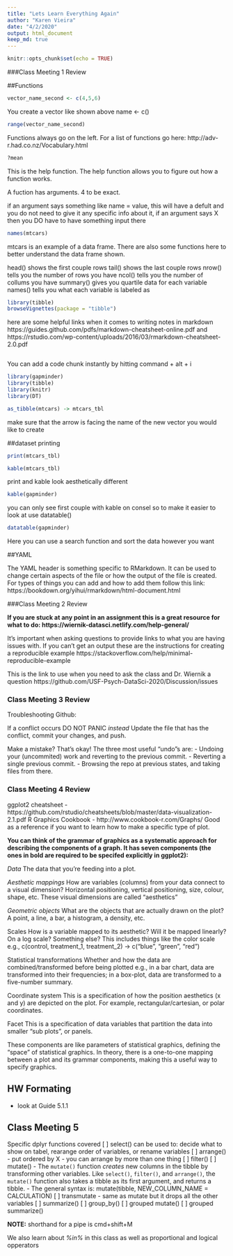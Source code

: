 ```yaml
---
title: "Lets Learn Everything Again"
author: "Karen Vieira"
date: "4/2/2020"
output: html_document
keep_md: true
---
```


```r
knitr::opts_chunk$set(echo = TRUE)
```

###Class Meeting 1 Review

##Functions

```r
vector_name_second <- c(4,5,6)
```

You create a vector like shown above name <- c()

```r
range(vector_name_second)
```
Functions always go on the left. For a list of functions go here: http://adv-r.had.co.nz/Vocabulary.html

```r
?mean
```

This is the help function. The help function allows you to figure out how a function works.

A fuction has arguments. 4 to be exact.

if an argument says something like name = value, this will have a defult and you do not need to give it any specific info about it, if an argument says X then you DO have to have something input there

```r
names(mtcars)
```

mtcars is an example of a data frame. There are also some functions here to better understand the data frame shown.

head() shows the first couple rows
tail() shows the last couple rows
nrow() tells you the number of rows you have
ncol() tells you the number of collums you have
summary() gives you quartile data for each variable
names() tells you what each variable is labeled as

```r
library(tibble)
browseVignettes(package = "tibble")
```

here are some helpful links when it comes to writing notes in markdown https://guides.github.com/pdfs/markdown-cheatsheet-online.pdf and https://rstudio.com/wp-content/uploads/2016/03/rmarkdown-cheatsheet-2.0.pdf

```r

```

You can add a code chunk instantly by hitting command + alt + i

```r
library(gapminder)
library(tibble)
library(knitr)
library(DT)

as_tibble(mtcars) -> mtcars_tbl
```
make sure that the arrow is facing the name of the new vector you would like to create

##dataset printing

```r
print(mtcars_tbl)
```

```r
kable(mtcars_tbl)
```
print and kable look aesthetically different

```r
kable(gapminder)
```
you can only see first couple with kable on consel so to make it easier to look at use datatable() 
```r
datatable(gapminder)
```
Here you can use a search function and sort the data however you want

##YAML

The YAML header is something specific to RMarkdown. It can be used to change certain aspects of the file or how the output of the file is created. 
For types of things you can add and how to add them follow this link: https://bookdown.org/yihui/rmarkdown/html-document.html

###Class Meeting 2 Review

**If you are stuck at any point in an assignment this is a great resource for what to do: https://wiernik-datasci.netlify.com/help-general/**

It's important when asking questions to provide links to what you are having issues with. If you can't get an output these are the instructions for creating a reproducible example https://stackoverflow.com/help/minimal-reproducible-example

This is the link to use when you need to ask the class and Dr. Wiernik a question https://github.com/USF-Psych-DataSci-2020/Discussion/issues

### Class Meeting 3 Review

Troubleshooting Github:

If a conflict occurs DO NOT PANIC *instead* Update the file that has the conflict, commit your changes, and push.

Make a mistake? That's okay!
The three most useful “undo”s are:
- Undoing your (uncommited) work and reverting to the previous commit.
- Reverting a single previous commit.
- Browsing the repo at previous states, and taking files from there.

### Class Meeting 4 Review

ggplot2 cheatsheet - https://github.com/rstudio/cheatsheets/blob/master/data-visualization-2.1.pdf
R Graphics Cookbook - http://www.cookbook-r.com/Graphs/
Good as a reference if you want to learn how to make a specific type of plot.

**You can think of the grammar of graphics as a systematic approach for describing the components of a graph. It has seven components (the ones in bold are required to be specifed explicitly in ggplot2):**

*Data*
The data that you’re feeding into a plot.

*Aesthetic mappings*
How are variables (columns) from your data connect to a visual dimension?
Horizontal positioning, vertical positioning, size, colour, shape, etc.
These visual dimensions are called “aesthetics”

*Geometric objects*
What are the objects that are actually drawn on the plot?
A point, a line, a bar, a histogram, a density, etc.

Scales
How is a variable mapped to its aesthetic?
Will it be mapped linearly? On a log scale? Something else?
This includes things like the color scale
e.g., c(control, treatment_1, treatment_2) -> c(“blue”, “green”, “red”)

Statistical transformations
Whether and how the data are combined/transformed before being plotted
e.g., in a bar chart, data are transformed into their frequencies; in a box-plot, data are transformed to a five-number summary.

Coordinate system
This is a specification of how the position aesthetics (x and y) are depicted on the plot. For example, rectangular/cartesian, or polar coordinates.

Facet
This is a specification of data variables that partition the data into smaller “sub plots”, or panels.

These components are like parameters of statistical graphics, defining the “space” of statistical graphics. In theory, there is a one-to-one mapping between a plot and its grammar components, making this a useful way to specify graphics.

## HW Formating

- look at Guide 5.1.1 

## Class Meeting 5

Specific dplyr functions covered
[ ] select()
can be used to: decide what to show on tabel, rearange order of variables, or rename variables
[ ] arrange()
- put ordered by X
- you can arrange by more than one thing
[ ] filter()
[ ] mutate()
- The `mutate()` function _creates_ new columns in the tibble by transforming other variables. Like `select()`, `filter()`, and `arrange()`, the `mutate()` function also takes a tibble as its first argument, and returns a tibble. 
- The general syntax is: mutate(tibble, NEW_COLUMN_NAME = CALCULATION)
[ ] transmutate
- same as mutate but it drops all the other variables
[ ] summarize()
[ ] group_by()
[ ] grouped mutate()
[ ] grouped summarize()

**NOTE:** shorthand for a pipe is cmd+shift+M

We also learn about *%in%* in this class as well as proportional and logical opperators 

